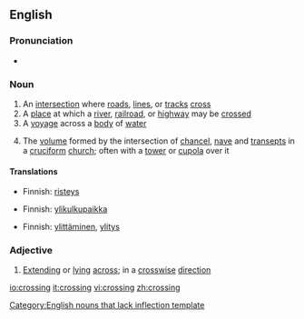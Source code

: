 ==English==

===Pronunciation===
*{{audio|en-us-crossing.ogg|Audio (US)}}

===Noun===
{{en-noun}}
#An [[intersection]] where [[road]]s, [[line]]s, or [[track]]s [[cross]]
#A [[place]] at which a [[river]], [[railroad]], or [[highway]] may be [[crossed]]
#A [[voyage]] across a [[body]] of [[water]]
#{{architecture}} The [[volume]] formed by the intersection of [[chancel]], [[nave]] and [[transept]]s in a [[cruciform]] [[church]]; often with a [[tower]] or [[cupola]] over it

====Translations====
{{trans-top|An intersection where roads, lines, or tracks cross}}
*Finnish: [[risteys]]
{{trans-mid}}
{{trans-bottom}}

{{trans-top|A place at which a river, railroad, or highway may be crossed}}
*Finnish: [[ylikulkupaikka]]
{{trans-mid}}
{{trans-bottom}}

{{trans-top|A voyage across a body of water}}
*Finnish: [[ylittäminen]], [[ylitys]]
{{trans-mid}}
{{trans-bottom}}

{{trans-top|The volume formed by the intersection of chancel, nave and transepts in a cruciform church}}
{{trans-mid}}
{{trans-bottom}}

===Adjective===
{{en-adj}}
#[[Extending]] or [[lying]] [[across]]; in a [[crosswise]] [[direction]]

[[Category:English nouns that lack inflection template]]

[[io:crossing]]
[[it:crossing]]
[[vi:crossing]]
[[zh:crossing]]